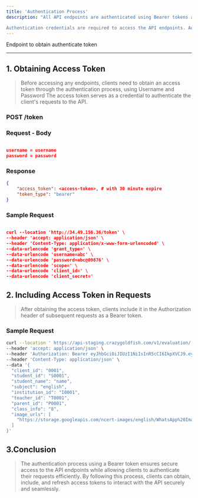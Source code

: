 ```yaml
---
title: 'Authentication Process'
description: "All API endpoints are authenticated using Bearer tokens and picked up from the specification file.

Authentication credentials are required to access the API endpoints. Auth 2.0 JWT"
---
```



<Card
  title="Authentication API"
  icon="coins"
  href="https://docs.crazygoldfish.com/api-reference/endpoint/authentication">

Endpoint to obtain authenticate token 
</Card>



---
## 1. Obtaining Access Token

> Before accessing any endpoints, clients need to obtain an access token through the authentication process, using Username and Password The access token serves as a credential to authenticate the client's requests to the API.

### POST /token

### Request - Body

```json

username = username
password = password

```
### Response

```json
{
    "access_token": <access-token>, # with 30 minute expire
    "token_type": "bearer"
}

```

### Sample Request

```json

curl --location 'http://34.49.156.36/token' \
--header 'accept: application/json' \
--header 'Content-Type: application/x-www-form-urlencoded' \
--data-urlencode 'grant_type=' \
--data-urlencode 'username=abc' \
--data-urlencode 'password=abc@09876' \
--data-urlencode 'scope=' \
--data-urlencode 'client_id=' \
--data-urlencode 'client_secret='

```

## 2. Including Access Token in Requests

> After obtaining the access token, clients include it in the Authorization header of subsequent requests as a Bearer token.

### Sample Request

```bash
curl --location ' https://api-staging.crazygoldfish.com/v1/evaluation/' \
--header 'accept: application/json' \
--header 'Authorization: Bearer eyJhbGciOiJIUzI1NiIsInR5cCI6IkpXVCJ9.eyJzdWIiOiIzIiwiZXhwIjoxNzEyNTY2MDg0fQ.LOWAwIbbZ_hc7Y20CZwsXgSyOTUMoncc51S0a8qmFy0' \
--header 'Content-Type: application/json' \
--data '{
  "client_id": "0001",
  "student_id": "S0001",
  "student_name": "name",
  "subject": "english",
  "institution_id": "I0001",
  "teacher_id": "T0001",
  "parent_id": "P0001",
  "class_info": "8",
  "image_urls": [
    "https://storage.googleapis.com/ncert-images/english/WhatsApp%20Image%202024-03-05%20at%208.16.56%20PM_4.jpeg"
  ]
}'

```


## 3.Conclusion

> The authentication process using a Bearer token ensures secure access to the API endpoints while allowing clients to authenticate their requests efficiently. By following this process, clients can obtain, include, and refresh access tokens to interact with the API securely and seamlessly.

